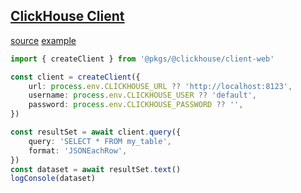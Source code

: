 ## [ClickHouse Client](https://www.npmjs.com/package/@clickhouse/client)
[source](index.ts)
[example](../../../_examples/@pkgs/clickhouse/client-web)

```typescript
import { createClient } from '@pkgs/@clickhouse/client-web'

const client = createClient({
    url: process.env.CLICKHOUSE_URL ?? 'http://localhost:8123',
    username: process.env.CLICKHOUSE_USER ?? 'default',
    password: process.env.CLICKHOUSE_PASSWORD ?? '',
})

const resultSet = await client.query({
    query: 'SELECT * FROM my_table',
    format: 'JSONEachRow',
})
const dataset = await resultSet.text()
logConsole(dataset)
```